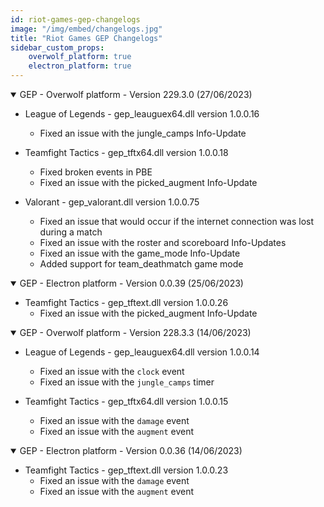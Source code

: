 ```yaml
---
id: riot-games-gep-changelogs
image: "/img/embed/changelogs.jpg"
title: "Riot Games GEP Changelogs"
sidebar_custom_props:
    overwolf_platform: true
    electron_platform: true
---
```


<details open>
<summary>GEP - Overwolf platform - Version 229.3.0 (27/06/2023) </summary>

* League of Legends - gep_leauguex64.dll version 1.0.0.16
    * Fixed an issue with the jungle_camps Info-Update

* Teamfight Tactics - gep_tftx64.dll version 1.0.0.18
    * Fixed broken events in PBE
    * Fixed an issue with the picked_augment Info-Update

* Valorant - gep_valorant.dll version 1.0.0.75
    * Fixed an issue that would occur if the internet connection was lost during a match
    * Fixed an issue with the roster and scoreboard Info-Updates
    * Fixed an issue with the game_mode Info-Update
    * Added support for team_deathmatch game mode

</details>

<details open>
<summary>GEP - Electron platform - Version 0.0.39 (25/06/2023) </summary>

* Teamfight Tactics - gep_tftext.dll version 1.0.0.26
    * Fixed an issue with the picked_augment Info-Update
    
</details>

<details open>
<summary>GEP - Overwolf platform - Version 228.3.3 (14/06/2023) </summary>

* League of Legends - gep_leauguex64.dll version 1.0.0.14
    * Fixed an issue with the `clock` event
    * Fixed an issue with the `jungle_camps` timer

* Teamfight Tactics - gep_tftx64.dll version 1.0.0.15
    * Fixed an issue with the `damage` event
    * Fixed an issue with the `augment` event

</details>

<details open>
<summary>GEP - Electron platform - Version 0.0.36 (14/06/2023) </summary>

* Teamfight Tactics - gep_tftext.dll version 1.0.0.23
    * Fixed an issue with the `damage` event
    * Fixed an issue with the `augment` event

</details>
